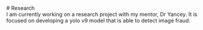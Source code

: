 <div style={{textAlign: `center`}}>
  # Research
</div>

<div className="textbox">
  I am currently working on a research project with my mentor, Dr Yancey. It is focused on developing a yolo v9 model that is able to detect image fraud.
</div>